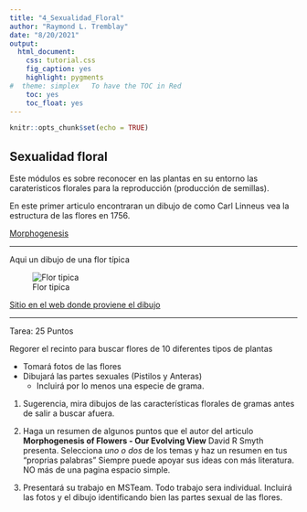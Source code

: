 ```yaml
---
title: "4_Sexualidad_Floral"
author: "Raymond L. Tremblay"
date: "8/20/2021"
output:
  html_document:
    css: tutorial.css
    fig_caption: yes
    highlight: pygments
#  theme: simplex   To have the TOC in Red
    toc: yes
    toc_float: yes
---
```


```r
knitr::opts_chunk$set(echo = TRUE)
```


## Sexualidad floral

Este módulos es sobre reconocer en las plantas en su entorno las carateristicos florales para la reproducción (producción de semillas).


En este primer articulo encontraran un dibujo de como Carl Linneus vea la estructura de las flores en 1756.  

[Morphogenesis](PDF/Morphogenesis_of_Flowers--Our_Evolving_View.pdf)

***



Aqui un dibujo de una flor típica

![Flor tipica](Graficos/Flor_Tipica.jpg)

####### [Sitio en el web donde proviene el dibujo](https://www.google.ca/imgres?imgurl=https://letstalkscience.ca/sites/default/files/2020-06/parts_of_a_flower.png&imgrefurl=https://letstalkscience.ca/educational-resources/backgrounders/plant-reproduction&tbnid=B4pFmAATg73AvM&vet=1&docid=JdWAJpcEHHQvgM&w=1013&h=551&hl=en-ca&source=sh/x/im)


***


Tarea: 25 Puntos


Regorer el recinto para buscar flores de 10 diferentes tipos de plantas

 - Tomará fotos de las flores
 - Dibujará las partes sexuales (Pistilos y Anteras)
    -  Incluirá por lo menos una especie de grama.
    
    
1. Sugerencia, mira dibujos de las características florales de gramas antes de salir a buscar afuera.      
    
2. Haga un resumen de algunos puntos que el autor del articulo **Morphogenesis of Flowers - Our Evolving View** David R Smyth presenta.  Selecciona *uno o dos* de los temas y haz un resumen en tus "proprias palabras"  Siempre puede apoyar sus ideas con más literatura. NO más de una pagina espacio simple.   

3. Presentará su trabajo en MSTeam. Todo trabajo sera individual. Incluirá las fotos y el dibujo identificando bien las partes sexual de las flores. 



    
 
 
 


    